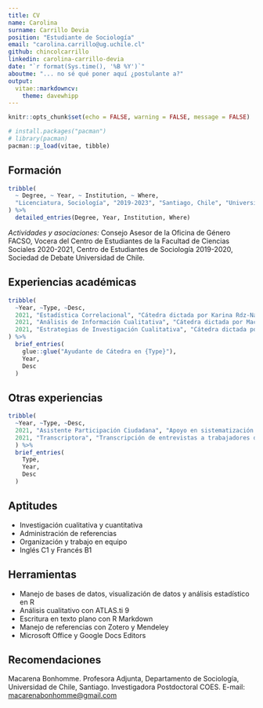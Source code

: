 ```yaml
---
title: CV
name: Carolina
surname: Carrillo Devia
position: "Estudiante de Sociología"
email: "carolina.carrillo@ug.uchile.cl"
github: chincolcarrillo
linkedin: carolina-carrillo-devia
date: "`r format(Sys.time(), '%B %Y')`"
aboutme: "... no sé qué poner aquí ¿postulante a?"
output: 
  vitae::markdowncv:
    theme: davewhipp
---
```


```r
knitr::opts_chunk$set(echo = FALSE, warning = FALSE, message = FALSE)
```

```r
# install.packages("pacman")
# library(pacman)
pacman::p_load(vitae, tibble)
```


## Formación

```r
tribble(
  ~ Degree, ~ Year, ~ Institution, ~ Where,
  "Licenciatura, Sociología", "2019-2023", "Santiago, Chile", "Universidad de Chile"
) %>% 
  detailed_entries(Degree, Year, Institution, Where)
```
_Actividades y asociaciones:_ Consejo Asesor de la Oficina de Género FACSO, Vocera del Centro de Estudiantes de la Facultad de Ciencias Sociales 2020-2021, Centro de Estudiantes de Sociología 2019-2020, Sociedad de Debate Universidad de Chile.


## Experiencias académicas

```r
tribble(
  ~Year, ~Type, ~Desc,
  2021, "Estadística Correlacional", "Cátedra dictada por Karina Rdz-Navarro",
  2021, "Análisis de Información Cualitativa", "Cátedra dictada por Macarena Bonhomme",
  2021, "Estrategias de Investigación Cualitativa", "Cátedra dictada por Macarena Bonhomme"
) %>% 
  brief_entries(
    glue::glue("Ayudante de Cátedra en {Type}"),
    Year, 
    Desc
  )
```

## Otras experiencias

```r
tribble(
  ~Year, ~Type, ~Desc,
  2021, "Asistente Participación Ciudadana", "Apoyo en sistematización de resultados de talleres de participación ciudadana en Etapa de Diagnóstico del Plan Regulador Comunal de Lo Prado. Habiterra Consultores",
  2021, "Transcriptora", "Transcripción de entrevistas a trabajadores de aplicaciones de delivery. Proyecto Fairwork en Chile, Universidad Adolfo Ibáñez"
  ) %>% 
  brief_entries(
    Type,
    Year, 
    Desc
  )
```

## Aptitudes

 * Investigación cualitativa y cuantitativa 
 * Administración de referencias 
 * Organización y trabajo en equipo 
 * Inglés C1 y Francés B1 
 
## Herramientas

 * Manejo de bases de datos, visualización de datos y análisis estadístico en R
 * Análisis cualitativo con ATLAS.ti 9
 * Escritura en texto plano con R Markdown
 * Manejo de referencias con Zotero y Mendeley
 * Microsoft Office y Google Docs Editors

## Recomendaciones

Macarena Bonhomme. Profesora	 Adjunta,	 Departamento	 de	 Sociología,	 Universidad	 de Chile,	Santiago.	Investigadora	Postdoctoral COES.	E-mail:	<macarenabonhomme@gmail.com>

